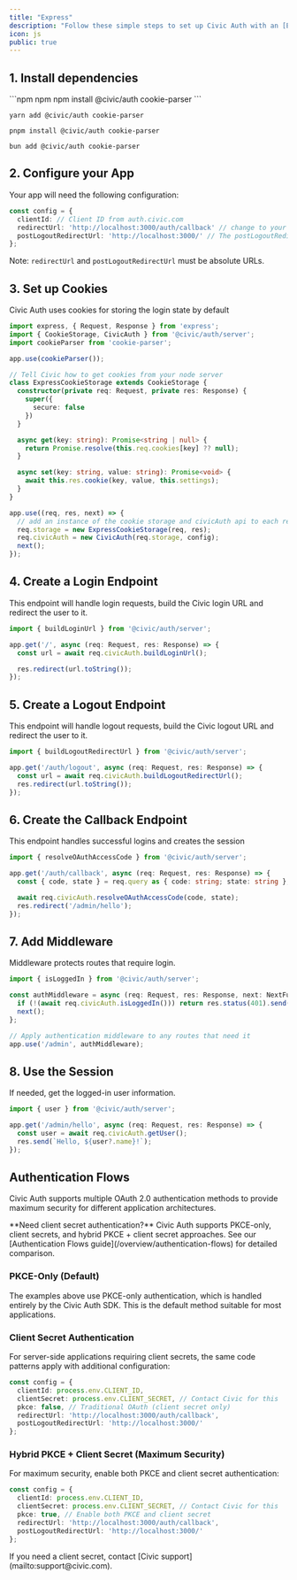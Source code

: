 ```yaml
---
title: "Express"
description: "Follow these simple steps to set up Civic Auth with an [Express](https://expressjs.com/) backend (a working example is available in our [github examples repo](https://github.com/civicteam/civic-auth-examples/tree/main/packages/civic-auth/server/express))."
icon: js
public: true
---
```




## 1. Install dependencies

<CodeGroup>
  ```npm npm
  npm install @civic/auth cookie-parser
  ```

  ```yarn yarn
  yarn add @civic/auth cookie-parser
  ```

  ```pnpm pnpm
  pnpm install @civic/auth cookie-parser
  ```

  ```bun bun
  bun add @civic/auth cookie-parser
  ```
</CodeGroup>

## 2. Configure your App

Your app will need the following configuration:

```ts
const config = {
  clientId: // Client ID from auth.civic.com
  redirectUrl: 'http://localhost:3000/auth/callback' // change to your domain when deploying,
  postLogoutRedirectUrl: 'http://localhost:3000/' // The postLogoutRedirectUrl is the URL where the user will be redirected after successfully logging out from Civic's auth server.
};
```

Note: `redirectUrl` and `postLogoutRedirectUrl` must be absolute URLs.

## 3. Set up Cookies

Civic Auth uses cookies for storing the login state by default

```ts
import express, { Request, Response } from 'express';
import { CookieStorage, CivicAuth } from '@civic/auth/server';
import cookieParser from 'cookie-parser';

app.use(cookieParser());

// Tell Civic how to get cookies from your node server
class ExpressCookieStorage extends CookieStorage {
  constructor(private req: Request, private res: Response) {
    super({
      secure: false
    })
  }

  async get(key: string): Promise<string | null> {
    return Promise.resolve(this.req.cookies[key] ?? null);
  }

  async set(key: string, value: string): Promise<void> {
    await this.res.cookie(key, value, this.settings);
  }
}

app.use((req, res, next) => {
  // add an instance of the cookie storage and civicAuth api to each request
  req.storage = new ExpressCookieStorage(req, res);
  req.civicAuth = new CivicAuth(req.storage, config);
  next();
});
```

## 4. Create a Login Endpoint

This endpoint will handle login requests, build the Civic login URL and redirect the user to it.

```ts
import { buildLoginUrl } from '@civic/auth/server';

app.get('/', async (req: Request, res: Response) => {
  const url = await req.civicAuth.buildLoginUrl();

  res.redirect(url.toString());
});
```

## 5. Create a Logout Endpoint

This endpoint will handle logout requests, build the Civic logout URL and redirect the user to it.

```ts
import { buildLogoutRedirectUrl } from '@civic/auth/server';

app.get('/auth/logout', async (req: Request, res: Response) => {
  const url = await req.civicAuth.buildLogoutRedirectUrl();
  res.redirect(url.toString());
});
```

## 6. Create the Callback Endpoint

This endpoint handles successful logins and creates the session

```ts
import { resolveOAuthAccessCode } from '@civic/auth/server';

app.get('/auth/callback', async (req: Request, res: Response) => {
  const { code, state } = req.query as { code: string; state: string };

  await req.civicAuth.resolveOAuthAccessCode(code, state);
  res.redirect('/admin/hello');
});
```

## 7. Add Middleware

Middleware protects routes that require login.

```ts
import { isLoggedIn } from '@civic/auth/server';

const authMiddleware = async (req: Request, res: Response, next: NextFunction) => {
  if (!(await req.civicAuth.isLoggedIn())) return res.status(401).send('Unauthorized');
  next();
};

// Apply authentication middleware to any routes that need it
app.use('/admin', authMiddleware);
```

## 8. Use the Session

If needed, get the logged-in user information.

```ts
import { user } from '@civic/auth/server';

app.get('/admin/hello', async (req: Request, res: Response) => {
  const user = await req.civicAuth.getUser();
  res.send(`Hello, ${user?.name}!`);
});
```

## Authentication Flows

Civic Auth supports multiple OAuth 2.0 authentication methods to provide maximum security for different application architectures.

<Info>
**Need client secret authentication?** Civic Auth supports PKCE-only, client secrets, and hybrid PKCE + client secret approaches. See our [Authentication Flows guide](/overview/authentication-flows) for detailed comparison.
</Info>

### PKCE-Only (Default)
The examples above use PKCE-only authentication, which is handled entirely by the Civic Auth SDK. This is the default method suitable for most applications.

### Client Secret Authentication
For server-side applications requiring client secrets, the same code patterns apply with additional configuration:

```typescript
const config = {
  clientId: process.env.CLIENT_ID,
  clientSecret: process.env.CLIENT_SECRET, // Contact Civic for this
  pkce: false, // Traditional OAuth (client secret only)
  redirectUrl: 'http://localhost:3000/auth/callback',
  postLogoutRedirectUrl: 'http://localhost:3000/'
};
```

### Hybrid PKCE + Client Secret (Maximum Security)
For maximum security, enable both PKCE and client secret authentication:

```typescript
const config = {
  clientId: process.env.CLIENT_ID,
  clientSecret: process.env.CLIENT_SECRET, // Contact Civic for this
  pkce: true, // Enable both PKCE and client secret
  redirectUrl: 'http://localhost:3000/auth/callback',
  postLogoutRedirectUrl: 'http://localhost:3000/'
};
```

<Warning>
If you need a client secret, contact [Civic support](mailto:support@civic.com).
</Warning>
